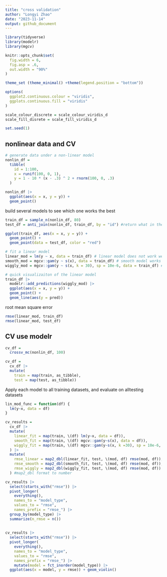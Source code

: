 ```yaml
---
title: "cross validation"
author: "Longyi Zhao"
date: "2023-11-14"
output: github_document
---
```

```r
library(tidyverse)
library(modelr)
library(mgcv)

knitr::opts_chunk$set(
  fig.width = 6,
  fig.asp = .6, 
  out.width = "90%"
)

theme_set (theme_minimal() +theme(legend.position = "bottom"))

options(
  ggplot2.continuous.colour = "viridis", 
  ggplots.continuous.fill = "viridis"
)

scale_colour_discrete = scale_colour_viridis_d
scale_fill_disrete = scale_fill_viridis_d

set.seed(1)
```

## nonlinear data and CV

```r
# generate data under a non-linear model 
nonlin_df = 
  tibble(
    id = 1:100,
    x = runif(100, 0, 1),
    y = 1 - 10 * (x - .3) ^ 2 + rnorm(100, 0, .3)
  )

nonlin_df |> 
  ggplot(aes(x = x, y = y)) + 
  geom_point()
```

build several models to see which one works the best
```r
train_df = sample_n(nonlin_df, 80)
test_df = anti_join(nonlin_df, train_df, by = "id") #return what in the nonlin_df but not in the train_df

ggplot(train_df, aes(x = x, y = y)) + 
  geom_point() + 
  geom_point(data = test_df, color = "red")
```


```r
# fit a linear model 
linear_mod = lm(y ~ x, data = train_df) # linear model does not work well in this case
smooth_mod = mgcv::gam(y ~ s(x), data = train_df) # smooth model works well
wiggly_mod = mgcv::gam(y ~ s(x, k = 30), sp = 10e-6, data = train_df) # k means 30 segmenets
```

```r
# quick visualizaiton of the linear model 
train_df |>
  modelr::add_predictions(wiggly_mod) |>
  ggplot(aes(x = x, y = y)) +
  geom_point() +
  geom_line(aes(y = pred))
```

root mean square error 
```r
rmse(linear_mod, train_df)
rmse(linear_mod, test_df)
```


## CV use modelr
```r
cv_df = 
  crossv_mc(nonlin_df, 100)
```

```r
cv_df =
  cv_df |> 
  mutate(
    train = map(train, as_tibble),
    test = map(test, as_tibble))
```

Apply each model to all training datasets, and evaluate on alltesting datasets

```r
lin_mod_func = function(df) {
  lm(y~x, data = df)
}

cv_results = 
  cv_df |>
  mutate(
    linear_fit = map(train, \(df) lm(y~x, data = df)), 
    smooth_fit = map(train, \(df) mgcv::gam(y~s(x), data = df)),
    wiggly_fit = map(train, \(df) mgcv::gam(y~s(x, k =30), sp = 10e-6, data = df))
  ) |>
  mutate(
    rmse_linear = map2_dbl(linear_fit, test, \(mod, df) rmse(mod, df)), 
    rmse_smooth = map2_dbl(smooth_fit, test, \(mod, df) rmse(mod, df)),
    rmse_wiggly = map2_dbl(wiggly_fit, test, \(mod, df) rmse(mod, df))
  ) #map2_dbl format to number
```

```r
cv_results |>
  select(starts_with("rmse")) |>
  pivot_longer(
    everything(),
    names_to = "model_type", 
    values_to = "rmse",
    names_prefix = "rmse_") |> 
  group_by(model_type) |>
  summarize(n_rmse = n())
  
  
cv_results |>
  select(starts_with("rmse")) |>
  pivot_longer(
    everything(),
    names_to = "model_type", 
    values_to = "rmse",
    names_prefix = "rmse_") |>
    mutate(model = fct_inorder(model_type)) |> 
  ggplot(aes(x = model, y = rmse)) + geom_violin()
```












